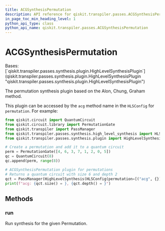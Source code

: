 ```yaml
---
title: ACGSynthesisPermutation
description: API reference for qiskit.transpiler.passes.ACGSynthesisPermutation
in_page_toc_min_heading_level: 1
python_api_type: class
python_api_name: qiskit.transpiler.passes.ACGSynthesisPermutation
---
```


# ACGSynthesisPermutation

<Class id="qiskit.transpiler.passes.ACGSynthesisPermutation" github="https://github.com/qiskit/qiskit/tree/stable/0.23/qiskit/transpiler/passes/synthesis/high_level_synthesis.py" signature="ACGSynthesisPermutation">
  Bases: [`qiskit.transpiler.passes.synthesis.plugin.HighLevelSynthesisPlugin`](qiskit.transpiler.passes.synthesis.plugin.HighLevelSynthesisPlugin "qiskit.transpiler.passes.synthesis.plugin.HighLevelSynthesisPlugin")

  The permutation synthesis plugin based on the Alon, Chung, Graham method.

  This plugin can be accessed by the `acg` method name in the `HLSConfig` for `permutation`. For example:

  ```python
  from qiskit.circuit import QuantumCircuit
  from qiskit.circuit.library import PermutationGate
  from qiskit.transpiler import PassManager
  from qiskit.transpiler.passes.synthesis.high_level_synthesis import HLSConfig, HighLevelSynthesis
  from qiskit.transpiler.passes.synthesis.plugin import HighLevelSynthesisPluginManager

  # Create a permutation and add it to a quantum circuit
  perm = PermutationGate([4, 6, 3, 7, 1, 2, 0, 5])
  qc = QuantumCircuit(8)
  qc.append(perm, range(8))

  # ACGSynthesisPermutation plugin for permutations
  # Returns a quantum circuit with size 6 and depth 2
  qct = PassManager(HighLevelSynthesis(HLSConfig(permutation=[("acg", {})]))).run(qc)
  print(f"acg: {qct.size() = }, {qct.depth() = }")
  ```

  ## Methods

  ### run

  <Function id="qiskit.transpiler.passes.ACGSynthesisPermutation.run" name="run" signature="ACGSynthesisPermutation.run(high_level_object, **options)">
    Run synthesis for the given Permutation.
  </Function>
</Class>

